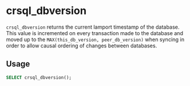 # crsql_dbversion

`crsql_dbversion` returns the current lamport timestamp of the database. This value is incremented on every transaction made to the database and moved up to the `MAX(this_db_version, peer_db_version)` when syncing in order to allow causal ordering of changes between databases.

## Usage

```sql
SELECT crsql_dbversion();
```

